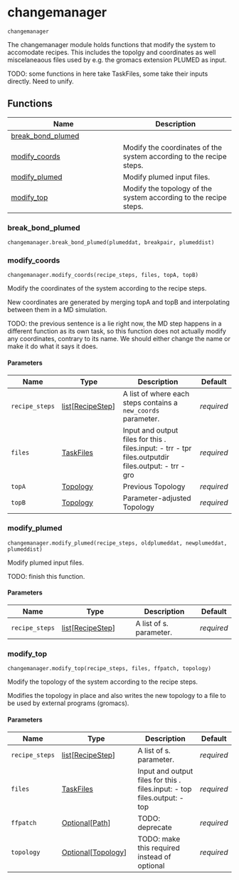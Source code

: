 # changemanager { #kimmdy.changemanager }

`changemanager`

The changemanager module holds functions that modify the system
to accomodate recipes.
This includes the topolgy and coordinates as well miscelaneaous files
used by e.g. the gromacs extension PLUMED as input. 

TODO: some functions in here take TaskFiles, some take their inputs
directly. Need to unify.

## Functions

| Name | Description |
| --- | --- |
| [break_bond_plumed](#kimmdy.changemanager.break_bond_plumed) |  |
| [modify_coords](#kimmdy.changemanager.modify_coords) | Modify the coordinates of the system according to the recipe steps. |
| [modify_plumed](#kimmdy.changemanager.modify_plumed) | Modify plumed input files. |
| [modify_top](#kimmdy.changemanager.modify_top) | Modify the topology of the system according to the recipe steps. |

### break_bond_plumed { #kimmdy.changemanager.break_bond_plumed }

`changemanager.break_bond_plumed(plumeddat, breakpair, plumeddist)`

### modify_coords { #kimmdy.changemanager.modify_coords }

`changemanager.modify_coords(recipe_steps, files, topA, topB)`

Modify the coordinates of the system according to the recipe steps.

New coordinates are generated by merging topA and topB and interpolating
between them in a MD simulation.

TODO: the previous sentence is a lie right now, the MD step happens
in a different function as its own task, so
this function does not actually modify any coordinates,
contrary to its name.
We should either change the name or make it do what it says it does.

#### Parameters

| Name           | Type                                                         | Description                                                                                                                  | Default    |
|----------------|--------------------------------------------------------------|------------------------------------------------------------------------------------------------------------------------------|------------|
| `recipe_steps` | [list](`list`)\[[RecipeStep](`kimmdy.reaction.RecipeStep`)\] | A list of [](`~kimmdy.reaction.RecipeStep`) where each steps contains a `new_coords` parameter.                              | _required_ |
| `files`        | [TaskFiles](`kimmdy.tasks.TaskFiles`)                        | Input and output files for this [](`~kimmdy.tasks.Task`). files.input: - trr - tpr files.outputdir files.output: - trr - gro | _required_ |
| `topA`         | [Topology](`kimmdy.topology.topology.Topology`)              | Previous Topology                                                                                                            | _required_ |
| `topB`         | [Topology](`kimmdy.topology.topology.Topology`)              | Parameter-adjusted Topology                                                                                                  | _required_ |

### modify_plumed { #kimmdy.changemanager.modify_plumed }

`changemanager.modify_plumed(recipe_steps, oldplumeddat, newplumeddat, plumeddist)`

Modify plumed input files.

TODO: finish this function.

#### Parameters

| Name           | Type                                                         | Description                                              | Default    |
|----------------|--------------------------------------------------------------|----------------------------------------------------------|------------|
| `recipe_steps` | [list](`list`)\[[RecipeStep](`kimmdy.reaction.RecipeStep`)\] | A list of [](`~kimmdy.reaction.RecipeStep`)s. parameter. | _required_ |

### modify_top { #kimmdy.changemanager.modify_top }

`changemanager.modify_top(recipe_steps, files, ffpatch, topology)`

Modify the topology of the system according to the recipe steps.

Modifies the topology in place and also writes the new topology
to a file to be used by external programs (gromacs).

#### Parameters

| Name           | Type                                                                             | Description                                                                                      | Default    |
|----------------|----------------------------------------------------------------------------------|--------------------------------------------------------------------------------------------------|------------|
| `recipe_steps` | [list](`list`)\[[RecipeStep](`kimmdy.reaction.RecipeStep`)\]                     | A list of [](`~kimmdy.reaction.RecipeStep`)s. parameter.                                         | _required_ |
| `files`        | [TaskFiles](`kimmdy.tasks.TaskFiles`)                                            | Input and output files for this [](`~kimmdy.tasks.Task`). files.input: - top files.output: - top | _required_ |
| `ffpatch`      | [Optional](`typing.Optional`)\[[Path](`pathlib.Path`)\]                          | TODO: deprecate                                                                                  | _required_ |
| `topology`     | [Optional](`typing.Optional`)\[[Topology](`kimmdy.topology.topology.Topology`)\] | TODO: make this required instead of optional                                                     | _required_ |